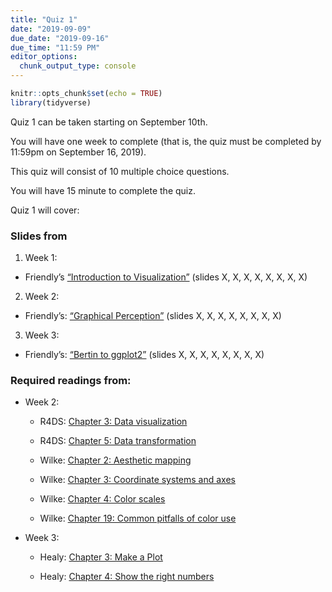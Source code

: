 ```yaml
---
title: "Quiz 1"
date: "2019-09-09"
due_date: "2019-09-16"
due_time: "11:59 PM"
editor_options: 
  chunk_output_type: console
---
```


```r
knitr::opts_chunk$set(echo = TRUE)
library(tidyverse)
```

Quiz 1 can be taken starting on September 10th. 

You will have one week to complete (that is, the quiz must be completed by 11:59pm on September 16, 2019).

This quiz will consist of 10 multiple choice questions. 

You will have 15 minute to complete the quiz.

Quiz 1 will cover:

### Slides from

1. Week 1: 

  * Friendly's ["Introduction to Visualization"](../../files/Overview-modified-rw.pdf) (slides X, X, X, X, X, X, X, X)

2. Week 2: 

  * Friendly's: ["Graphical Perception"](../../files/Overview-modified-rw.pdf) (slides X, X, X, X, X, X, X, X)

3. Week 3: 

  * Friendly's: ["Bertin to ggplot2"]() (slides X, X, X, X, X, X, X, X)

### Required readings from:

- Week 2: 

  * R4DS: [Chapter 3: Data visualization](https://r4ds.had.co.nz/data-visualisation.html) 
  
  * R4DS: [Chapter 5: Data transformation](https://r4ds.had.co.nz/transform.html)
  
  * Wilke: [Chapter 2: Aesthetic mapping](https://serialmentor.com/dataviz/aesthetic-mapping.html)
  
  * Wilke: [Chapter 3: Coordinate systems and axes](https://serialmentor.com/dataviz/coordinate-systems-axes.html)
  
  * Wilke: [Chapter 4: Color scales](https://serialmentor.com/dataviz/color-basics.html)
  
  * Wilke: [Chapter 19: Common pitfalls of color use](https://serialmentor.com/dataviz/color-pitfalls.html) 

- Week 3: 

  * Healy: [Chapter 3: Make a Plot](http://socviz.co/makeplot.html#makeplot)
  
  * Healy: [Chapter 4: Show the right numbers](http://socviz.co/groupfacettx.html) 
